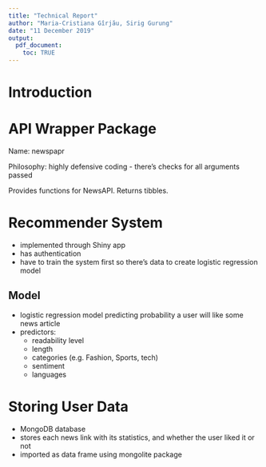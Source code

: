 ```yaml
---
title: "Technical Report"
author: "Maria-Cristiana Gîrjău, Sirig Gurung"
date: "11 December 2019"
output: 
  pdf_document:
    toc: TRUE
---
```


# Introduction

# API Wrapper Package

Name: newspapr

Philosophy: highly defensive coding - there's checks for all arguments passed

Provides functions for NewsAPI. Returns tibbles.

# Recommender System

- implemented through Shiny app
- has authentication 
- have to train the system first so there's data to create logistic regression model

## Model

- logistic regression model predicting probability a user will like some news article
- predictors:
  - readability level
  - length
  - categories (e.g. Fashion, Sports, tech)
  - sentiment
  - languages

# Storing User Data

- MongoDB database
- stores each news link with its statistics, and whether the user liked it or not
- imported as data frame using mongolite package